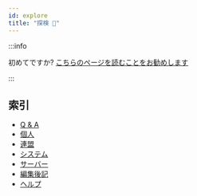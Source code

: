 ```yaml
---
id: explore
title: "探検 🧭"
---
```


:::info

初めてですか? [こちらのページを読むことをお勧めします](./first-time)

:::

## 索引
 - [Q & A](https://vividarmy-wikinotes.vercel.app/q-and-a/)
 - [個人](https://vividarmy-wikinotes.vercel.app/personal/)
 - [連盟](https://vividarmy-wikinotes.vercel.app/union/)
 - [システム](https://vividarmy-wikinotes.vercel.app/system/)
 - [サーバー](https://vividarmy-wikinotes.vercel.app/server/)
 - [編集後記](https://vividarmy-wikinotes.vercel.app/blog/)
 - [ヘルプ](https://vividarmy-wikinotes.vercel.app/help/)
